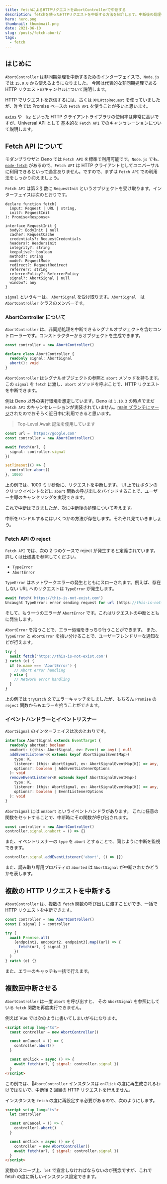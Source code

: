 ```yaml
---
title: fetchによるHTTPリクエストをAbortControllerで中断する
description: fetchを使ったHTTPリクエストを中断する方法を紹介します。中断後の処理や、複数のHTTPリクエストの一括中断の方法など、実践的なケースにも触れ、正しいエラーハンドリングについて説明します。
hero: hero.png
thumbnail: thumbnail.png
date: 2021-06-10
slug: /posts/fetch-abort/
tags:
  - fetch
---
```


## はじめに

`AbortController` は非同期処理を中断するためのインターフェイスで、`Node.js` では `15.0.0` から使えるようになりました。
今回は代表的な非同期処理である HTTP リクエストのキャンセルについて説明します。

HTTP でリクエストを送信するには、古くは `XMLHttpRequest` を使っていましたが、昨今では Promise ベースの `Fetch API` を使うことが多いと思います。

[`axios`](https://github.com/axios/axios) や　[`ky`](https://github.com/sindresorhus/ky) といった HTTP クライアントライブラリの使用率は非常に高いですが、Universal API として 基本的な `Fetch API` でのキャンセレーションについて説明します。

## Fetch API について

モダンブラウザと Deno では `Fetch API` を標準で利用可能です。`Node.js` でも、[`node-fetch`](https://github.com/node-fetch/node-fetch) があるので、`Fetch API` は HTTP クライアントとしてユニバーサルに利用できるといって過言ありません。ですので、まずは `Fetch API` での利用法をしっかり抑えましょう。

`Fetch API` は第２引数に `RequestInit` というオブジェクトを受け取ります。インターフェイスは次のとおりです。

```ts{18}
declare function fetch(
  input: Request | URL | string,
  init?: RequestInit
): Promise<Response>

interface RequestInit {
  body?: BodyInit | null
  cache?: RequestCache
  credentials?: RequestCredentials
  headers?: HeadersInit
  integrity?: string
  keepalive?: boolean
  method?: string
  mode?: RequestMode
  redirect?: RequestRedirect
  referrer?: string
  referrerPolicy?: ReferrerPolicy
  signal?: AbortSignal | null
  window?: any
}
```

`signal` というキーは、 `AbortSignal` を受け取ります。`AbortSignal`　は `AbortController` クラスのメンバーです。

### AbortController について

`AbortController` は、非同期処理を中断できるシグナルオブジェクトを含むコントローラーです。コンストラクターからオブジェクトを生成できます。

```ts
const controller = new AbortController()

declare class AbortController {
  readonly signal: AbortSignal
  abort(): void
}
```

`AbortController` はシグナルオブジェクトの参照と `abort` メソッドを持ちます。この `signal` を `fetch` に渡し、`abort` メソッドを呼ぶことで、HTTP リクエストを中断できます。

例は Deno 以外の実行環境を想定しています。Deno は `1.10.3` の時点でまだ `Fetch API` のキャンセレーションが実装されていません。[main ブランチにマージ](https://github.com/denoland/deno/pull/10863)されたのでおそらく近日中に利用できると思います。

> Top-Level Await 記法を使用しています

```ts
const url = 'https://google.com'
const controller = new AbortController()

await fetch(url, {
  signal: controller.signal
})

setTimeout(() => {
  controller.abort()
}, 1000)
```

上の例では、1000 ミリ秒後に、リクエストを中断します。 UI 上ではボタンのクリックイベントなどに `abort` 関数の呼び出しをバインドすることで、ユーザー主導のキャンセリングを実現できます。

これで中断はできましたが、次に中断後の処理について考えます。

中断をハンドルするにはいくつかの方法が存在します。それぞれ見ていきましょう。

### Fetch API の reject

`Fetch API` では、次の 2 つのケースで reject が発生すると定義されています。詳しくは[仕様書](https://fetch.spec.whatwg.org/)を参照してください。

- `TypeError`
- `AbortError`

`TypeError` はネットワークエラーの発生とともにスローされます。例えば、存在しない URL へのリクエストは `TypeError` が発生します。

```ts
await fetch('https://this-is-not-exist.com')
Uncaught TypeError: error sending request for url (https://this-is-not-exist.com/): error trying to connect: dns error: failed to lookup address information: nodename nor servname provided, or not known
```

そして、もう一つのエラーが `AbortError` です。これはリクエストの中断とともに発生します。

`AbortError` を拾うことで、エラー処理をきっちり行うことができます。
また、`TypeError` と `AbortError` を拾い分けることで、ユーザーフレンドリーな通知などが行えます。

```ts
try {
  await fetch('https://this-is-not-exist.com')
} catch (e) {
  if (e.name === 'AbortError') {
    // Abort error handling
  } else {
    // Network error handling
  }
}
```

上の例では `tryCatch` 文でエラーキャッチをしましたが、もちろん `Promise` の `reject` 関数からもエラーを拾うことができます。

### イベントハンドラーとイベントリスナー

`AbortSignal` のインターフェイスは次のとおりです。

```ts
interface AbortSignal extends EventTarget {
  readonly aborted: boolean
  onabort: ((this: AbortSignal, ev: Event) => any) | null
  addEventListener<K extends keyof AbortSignalEventMap>(
    type: K,
    listener: (this: AbortSignal, ev: AbortSignalEventMap[K]) => any,
    options?: boolean | AddEventListenerOptions
  ): void
  removeEventListener<K extends keyof AbortSignalEventMap>(
    type: K,
    listener: (this: AbortSignal, ev: AbortSignalEventMap[K]) => any,
    options?: boolean | EventListenerOptions
  ): void
}
```

`AbortSignal` には `onabort` というイベントハンドラがあります。
これに任意の関数をセットすることで、中断時にその関数が呼び出されます。

```ts
const controller = new AbortController()
controller.signal.onabort = () => {}
```

また、イベントリスナーの `type` を `abort` とすることで、同じように中断を監視できます。

```ts
controller.signal.addEventListener('abort', () => {})
```

また、読み取り専用プロパティの `aborted` は `AbortSignal` が中断されたかどうかを表します。

## 複数の HTTP リクエストを中断する

`AboutController` は、複数の `fetch` 関数の呼び出しに渡すことができ、一括で HTTP リクエストを中断できます。

```ts
const controller = new AbortController()
const { signal } = controller

try {
  await Promise.all(
    [endpoint1, endpoint2, endpoint3].map((url) => {
      fetch(url, { signal })
    })
  )
} catch (e) {}
```

また、エラーのキャッチも一括で行えます。

## 複数回中断させる

`AbortController` は一度 `abort` を呼び出すと、
その `AbortSignal` を参照にしている `fetch` 関数を再度実行できません。

例えば Vue では次のように書いてしまいがちになります。

```html
<script setup lang="ts">
  const controller = new AbortController()

  const onCancel = () => {
    controller.abort()
  }

  const onClick = async () => {
    await fetch(url, { signal: controller.signal })
  }
</script>
```

この例では、`AbortController` インスタンスは `onClick` の度に再生成されるわけではないで、中断後 2 回目の HTTP リクエストを行えません。

インスタンスを `fetch` の度に再設定する必要があるので、次のようにします。

```html
<script setup lang="ts">
  let controller

  const onCancel = () => {
    controller?.abort()
  }

  const onClick = async () => {
    controller = new AbortController()
    await fetch(url, { signal: controller.signal })
  }
</script>
```

変数のスコープ上、`let` で宣言しなければならないのが残念ですが、これで fetch の度に新しいインスタンス設定できます。
